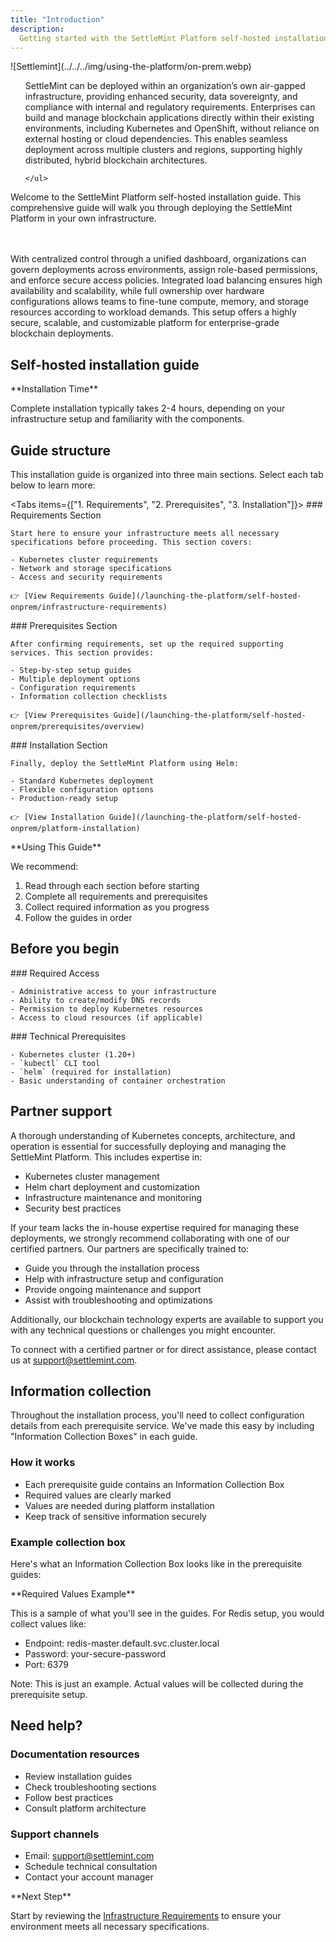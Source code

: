 ```yaml
---
title: "Introduction"
description:
  Getting started with the SettleMint Platform self-hosted installation
---
```



<div style={{ display: 'flex', alignItems: 'flex-start', gap: '1.5rem' }}>
  <div style={{ flex: '0 0 40%' }}>
    ![Settlemint](../../../img/using-the-platform/on-prem.webp)
  </div>
  <div style={{ flex: '1', paddingLeft: '1rem' }}>
    <ul>

SettleMint can be deployed within an organization’s own air-gapped
infrastructure, providing enhanced security, data sovereignty, and compliance
with internal and regulatory requirements. Enterprises can build and manage
blockchain applications directly within their existing environments, including
Kubernetes and OpenShift, without reliance on external hosting or cloud
dependencies. This enables seamless deployment across multiple clusters and
regions, supporting highly distributed, hybrid blockchain architectures.

    </ul>

  </div>
</div>

Welcome to the SettleMint Platform self-hosted installation guide. This
comprehensive guide will walk you through deploying the SettleMint Platform in
your own infrastructure.

<br></br>
With centralized control through a unified dashboard, organizations can govern
deployments across environments, assign role-based permissions, and enforce
secure access policies. Integrated load balancing ensures high availability and
scalability, while full ownership over hardware configurations allows teams to
fine-tune compute, memory, and storage resources according to workload demands.
This setup offers a highly secure, scalable, and customizable platform for
enterprise-grade blockchain deployments.

## Self-hosted installation guide

<Callout type="info">
  **Installation Time**

Complete installation typically takes 2-4 hours, depending on your
infrastructure setup and familiarity with the components.

</Callout>

## Guide structure

This installation guide is organized into three main sections. Select each tab
below to learn more:

<Tabs items={["1. Requirements", "2. Prerequisites", "3. Installation"]}>
  <Tab value="1. Requirements">
    ### Requirements Section

    Start here to ensure your infrastructure meets all necessary specifications before proceeding. This section covers:

    - Kubernetes cluster requirements
    - Network and storage specifications
    - Access and security requirements

    👉 [View Requirements Guide](/launching-the-platform/self-hosted-onprem/infrastructure-requirements)

  </Tab>

  <Tab value="2. Prerequisites">
    ### Prerequisites Section

    After confirming requirements, set up the required supporting services. This section provides:

    - Step-by-step setup guides
    - Multiple deployment options
    - Configuration requirements
    - Information collection checklists

    👉 [View Prerequisites Guide](/launching-the-platform/self-hosted-onprem/prerequisites/overview)

  </Tab>

  <Tab value="3. Installation">
    ### Installation Section

    Finally, deploy the SettleMint Platform using Helm:

    - Standard Kubernetes deployment
    - Flexible configuration options
    - Production-ready setup

    👉 [View Installation Guide](/launching-the-platform/self-hosted-onprem/platform-installation)

  </Tab>
</Tabs>

<Callout type="info">
  **Using This Guide**

We recommend:

1. Read through each section before starting
2. Complete all requirements and prerequisites
3. Collect required information as you progress
4. Follow the guides in order

</Callout>

## Before you begin

<div className="grid grid-cols-1 md:grid-cols-2 gap-6 mb-8">
  <div>
    ### Required Access

    - Administrative access to your infrastructure
    - Ability to create/modify DNS records
    - Permission to deploy Kubernetes resources
    - Access to cloud resources (if applicable)

  </div>

  <div>
    ### Technical Prerequisites

    - Kubernetes cluster (1.20+)
    - `kubectl` CLI tool
    - `helm` (required for installation)
    - Basic understanding of container orchestration

  </div>
</div>

## Partner support

A thorough understanding of Kubernetes concepts, architecture, and operation is
essential for successfully deploying and managing the SettleMint Platform. This
includes expertise in:

- Kubernetes cluster management
- Helm chart deployment and customization
- Infrastructure maintenance and monitoring
- Security best practices

If your team lacks the in-house expertise required for managing these
deployments, we strongly recommend collaborating with one of our certified
partners. Our partners are specifically trained to:

- Guide you through the installation process
- Help with infrastructure setup and configuration
- Provide ongoing maintenance and support
- Assist with troubleshooting and optimizations

Additionally, our blockchain technology experts are available to support you
with any technical questions or challenges you might encounter.

To connect with a certified partner or for direct assistance, please contact us
at support@settlemint.com.

## Information collection

Throughout the installation process, you'll need to collect configuration
details from each prerequisite service. We've made this easy by including
"Information Collection Boxes" in each guide.

### How it works

- Each prerequisite guide contains an Information Collection Box
- Required values are clearly marked
- Values are needed during platform installation
- Keep track of sensitive information securely

### Example collection box

Here's what an Information Collection Box looks like in the prerequisite guides:

<Callout type="info">
**Required Values Example**

This is a sample of what you'll see in the guides. For Redis setup, you would
collect values like:

- Endpoint: redis-master.default.svc.cluster.local
- Password: your-secure-password
- Port: 6379

Note: This is just an example. Actual values will be collected during the
prerequisite setup.

</Callout>

## Need help?

### Documentation resources

- Review installation guides
- Check troubleshooting sections
- Follow best practices
- Consult platform architecture

### Support channels

- Email: support@settlemint.com
- Schedule technical consultation
- Contact your account manager

<Callout type="info">
  **Next Step**

Start by reviewing the
[Infrastructure Requirements](/launching-the-platform/self-hosted-onprem/infrastructure-requirements)
to ensure your environment meets all necessary specifications.

</Callout>

